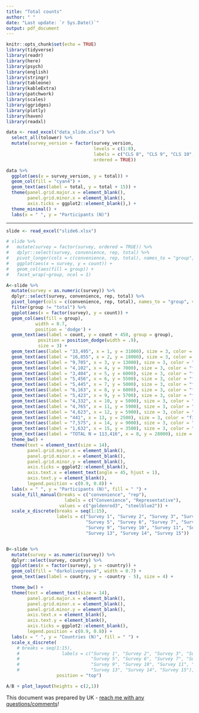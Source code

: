```yaml
---
title: "Total counts"
author: " "
date: "Last update: `r Sys.Date()`"
output: pdf_document
---
```


```r
knitr::opts_chunk$set(echo = TRUE)
library(tidyverse)
library(readr)
library(here)
library(psych)
library(english)
library(stringr)
library(tableone)
library(kableExtra)
library(patchwork)
library(scales)
library(ggridges)
library(plotly)
library(haven)
library(readxl)
```

```r
data <- read_excel("data_slide.xlsx") %>%
  select_all(tolower) %>%
  mutate(survey_version = factor(survey_version,
                                 levels = c(1:8),
                                 labels = c("CLS 8", "CLS 9", "CLS 10", "CLS 11", "CLS 12", "CLS 14", "CLS 15", "CLS 16"),
                                 ordered = TRUE))

data %>%
  ggplot(aes(x = survey_version, y = total)) +
  geom_col(fill = "cyan4") +
  geom_text(aes(label = total, y = total + 15)) +
  theme(panel.grid.major.x = element_blank(),
        panel.grid.minor.x = element_blank(),
        axis.ticks = ggplot2::element_blank(),) +
  theme_minimal() +
  labs(x = " ", y = "Participants (N)")
```

***

```r
slide <- read_excel("slide6.xlsx")

# slide %>%
#   mutate(survey = factor(survey, ordered = TRUE)) %>%
#   dplyr::select(survey, convenience, rep, total) %>%
#   pivot_longer(cols = c(convenience, rep, total), names_to = "group", values_to = "count") %>%
#   ggplot(aes(x = survey, y = count)) +
#   geom_col(aes(fill = group)) +
#   facet_wrap(~group, ncol = 1)

A<-slide %>%
  mutate(survey = as.numeric(survey)) %>%
  dplyr::select(survey, convenience, rep, total) %>%
  pivot_longer(cols = c(convenience, rep, total), names_to = "group", values_to = "count") %>%
  filter(group != "total") %>%
  ggplot(aes(x = factor(survey), y = count)) +
  geom_col(aes(fill = group),
           width = 0.7,
           position = 'dodge') +
  geom_text(aes(label = count, y = count + 450, group = group), 
            position = position_dodge(width = .9),
            size = 3) +
  geom_text(aes(label = "33,495", x = 1, y = 31000), size = 3, color = "firebrick3") +
  geom_text(aes(label = "16,855", x = 2, y = 18000), size = 3, color = "firebrick3") +
  geom_text(aes(label = "9,705", x = 3, y = 13000), size = 3, color = "firebrick3") +
  geom_text(aes(label = "4,102", x = 4, y = 7000), size = 3, color = "firebrick3") +
  geom_text(aes(label = "3,404", x = 5, y = 6000), size = 3, color = "firebrick3") +
  geom_text(aes(label = "5,456", x = 6, y = 5500), size = 3, color = "firebrick3") +
  geom_text(aes(label = "5,445", x = 7, y = 5000), size = 3, color = "firebrick3") +
  geom_text(aes(label = "6,163", x = 8, y = 6000), size = 3, color = "firebrick3") +
  geom_text(aes(label = "5,423", x = 9, y = 5700), size = 3, color = "firebrick3") +
  geom_text(aes(label = "4,332", x = 10, y = 5000), size = 3, color = "firebrick3") +
  geom_text(aes(label = "4,765", x = 11, y = 5900), size = 3, color = "firebrick3") +
  geom_text(aes(label = "4,623", x = 12, y = 5900), size = 3, color = "firebrick3") +
  geom_text(aes(label = "441", x = 13, y = 2500), size = 3, color = "firebrick3") +
  geom_text(aes(label = "7,575", x = 14, y = 9000), size = 3, color = "firebrick3") +
  geom_text(aes(label = "1,632", x = 15, y = 3500), size = 3, color = "firebrick3") +
  geom_text(aes(label = "TOTAL N = 113,416", x = 8, y = 28000), size = 5, color = "firebrick3") +
  theme_bw() +
  theme(text = element_text(size = 14),
        panel.grid.major.x = element_blank(),
        panel.grid.minor.x = element_blank(),
        panel.grid.minor.y = element_blank(),
        axis.ticks = ggplot2::element_blank(),
        axis.text.x = element_text(angle = 45, hjust = 1),
        axis.text.y = element_blank(),
        legend.position = c(0.9, 0.8)) +
  labs(x = " ", y = "Participants (N)", fill = " ") +
  scale_fill_manual(breaks = c("convenience", "rep"),
                      labels = c("Convenience", "Representative"),
                    values = c("goldenrod3", "steelblue2")) +
  scale_x_discrete(breaks = seq(1:15),
                   labels = c("Survey 1", "Survey 2", "Survey 3", "Survey 4",
                              "Survey 5", "Survey 6", "Survey 7", "Survey 8",
                              "Survey 9", "Survey 10", "Survey 11", "Survey 12",
                              "Survey 13", "Survey 14", "Survey 15"))


B<-slide %>%
  mutate(survey = as.numeric(survey)) %>%
  dplyr::select(survey, country) %>%
  ggplot(aes(x = factor(survey), y = -country)) +
  geom_col(fill = "darkolivegreen4", width = 0.7) +
  geom_text(aes(label = country, y = -country - 5), size = 4) +

  theme_bw() +
  theme(text = element_text(size = 14),
        panel.grid.major.x = element_blank(),
        panel.grid.minor.x = element_blank(),
        panel.grid.minor.y = element_blank(),
        axis.text.x = element_blank(),
        axis.text.y = element_blank(),
        axis.ticks = ggplot2::element_blank(),
        legend.position = c(0.9, 0.8)) +
  labs(x = " ", y = "Countries (N)", fill = " ") +
  scale_x_discrete(
    # breaks = seq(1:15),
    #                labels = c("Survey 1", "Survey 2", "Survey 3", "Survey 4",
    #                           "Survey 5", "Survey 6", "Survey 7", "Survey 8",
    #                           "Survey 9", "Survey 10", "Survey 11", "Survey 12",
    #                           "Survey 13", "Survey 14", "Survey 15"),
                   position = "top")

A/B + plot_layout(heights = c(2,1))
```

This document was prepared by UK - [reach me with any questions/comments](mailto:dr.urska.kosir@gmail.com)!